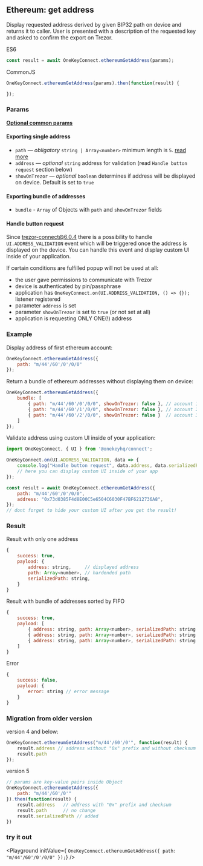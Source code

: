 
## Ethereum: get address
Display requested address derived by given BIP32 path on device and returns it to caller. User is presented with a description of the requested key and asked to confirm the export on Trezor.

ES6
```javascript
const result = await OneKeyConnect.ethereumGetAddress(params);
```

CommonJS
```javascript
OneKeyConnect.ethereumGetAddress(params).then(function(result) {

});
```

### Params
[****Optional common params****](./commonParams)
#### Exporting single address
* `path` — *obligatory* `string | Array<number>` minimum length is `5`. [read more](./path)
* `address` — *optional* `string` address for validation (read `Handle button request` section below)
* `showOnTrezor` — *optional* `boolean` determines if address will be displayed on device. Default is set to `true`

#### Exporting bundle of addresses
* `bundle` - `Array` of Objects with `path` and `showOnTrezor` fields

#### Handle button request
Since trezor-connect@6.0.4 there is a possibility to handle `UI.ADDRESS_VALIDATION` event which will be triggered once the address is displayed on the device.
You can handle this event and display custom UI inside of your application.

If certain conditions are fulfilled popup will not be used at all:
- the user gave permissions to communicate with Trezor
- device is authenticated by pin/passphrase
- application has `OneKeyConnect.on(UI.ADDRESS_VALIDATION, () => {});` listener registered
- parameter `address` is set
- parameter `showOnTrezor` is set to `true` (or not set at all)
- application is requesting ONLY ONE(!) address


### Example
Display address of first ethereum account:
```javascript
OneKeyConnect.ethereumGetAddress({
    path: "m/44'/60'/0'/0/0"
});
```
Return a bundle of ethereum addresses without displaying them on device:
```javascript
OneKeyConnect.ethereumGetAddress({
    bundle: [
        { path: "m/44'/60'/0'/0/0", showOnTrezor: false }, // account 1
        { path: "m/44'/60'/1'/0/0", showOnTrezor: false }, // account 2
        { path: "m/44'/60'/2'/0/0", showOnTrezor: false }  // account 3
    ]
});
```
Validate address using custom UI inside of your application:
```javascript
import OneKeyConnect, { UI } from '@onekeyhq/connect';

OneKeyConnect.on(UI.ADDRESS_VALIDATION, data => {
    console.log("Handle button request", data.address, data.serializedPath);
    // here you can display custom UI inside of your app
});

const result = await OneKeyConnect.ethereumGetAddress({
    path: "m/44'/60'/0'/0/0",
    address: "0x73d0385F4d8E00C5e6504C6030F47BF6212736A8",
});
// dont forget to hide your custom UI after you get the result!
```

### Result
Result with only one address
```javascript
{
    success: true,
    payload: {
        address: string,     // displayed address
        path: Array<number>, // hardended path
        serializedPath: string,
    }
}
```
Result with bundle of addresses sorted by FIFO
```javascript
{
    success: true,
    payload: [
        { address: string, path: Array<number>, serializedPath: string }, // account 1
        { address: string, path: Array<number>, serializedPath: string }, // account 2
        { address: string, path: Array<number>, serializedPath: string }  // account 3
    ]
}
```
Error
```javascript
{
    success: false,
    payload: {
        error: string // error message
    }
}
```

### Migration from older version

version 4 and below:
```javascript
OneKeyConnect.ethereumGetAddress("m/44'/60'/0'", function(result) {
    result.address // address without "0x" prefix and without checksum
    result.path
});
```
version 5
```javascript
// params are key-value pairs inside Object
OneKeyConnect.ethereumGetAddress({
    path: "m/44'/60'/0'"
}).then(function(result) {
    result.address   // address with "0x" prefix and checksum
    result.path      // no change
    result.serializedPath // added
})
```
### try it out
<Playground
    initValue={
`OneKeyConnect.ethereumGetAddress({
    path: "m/44'/60'/0'/0/0"
});`}
/>
